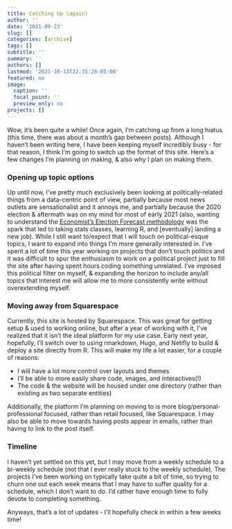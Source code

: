 ```yaml
---
title: Catching Up (again)
author: ''
date: '2021-09-23'
slug: []
categories: [archive]
tags: []
subtitle: ''
summary: ''
authors: []
lastmod: '2021-10-13T22:35:28-05:00'
featured: no
image:
  caption: ''
  focal_point: ''
  preview_only: no
projects: []
---
```


Wow, it’s been quite a while! Once again, I’m catching up from a long hiatus (this time, there was about a month’s gap between posts). Although I haven’t been writing here, I have been keeping myself incredibly busy - for that reason, I think I’m going to switch up the format of this site. Here’s a few changes I’m planning on making, & also why I plan on making them.

### Opening up topic options

Up until now, I’ve pretty much exclusively been looking at politically-related things from a data-centric point of view, partially because most news outlets are sensationalist and it annoys me, and partially because the 2020 election & aftermath was on my mind for most of early 2021 (also, wanting to understand the [Economist’s Election Forecast methodology](https://projects.economist.com/us-2020-forecast/president/how-this-works) was the spark that led to taking stats classes, learning R, and [eventually] landing a new job). While I still want to/expect that I will touch on political-esque topics, I want to expand into things I’m more generally interested in. I’ve spent a lot of time this year working on projects that don’t touch politics and it was difficult to spur the enthusiasm to work on a political project just to fill the site after having spent hours coding something unrelated. I’ve imposed this political filter on myself, & expanding the horizon to include any/all topics that interest me will allow me to more consistently write without overextending myself.

### Moving away from Squarespace

Currently, this site is hosted by Squarespace. This was great for getting setup & used to working online, but after a year of working with it, I’ve realized that it isn’t the ideal platform for my use case. Early next year, hopefully, I’ll switch over to using rmarkdown, Hugo, and Netifly to build & deploy a site directly from R. This will make my life a lot easier, for a couple of reasons:

* I will have a lot more control over layouts and themes
* I’ll be able to more easily share code, images, and interactives(!)
* The code & the website will be housed under one directory (rather than existing as two separate entities)

Additionally, the platform I’m planning on moving to is more blog/personal-professional focused, rather than retail focused, like Squarespace. I may also be able to move towards having posts appear in emails, rather than having to link to the post itself. 

### Timeline

I haven’t yet settled on this yet, but I may move from a weekly schedule to a bi-weekly schedule (not that I ever really stuck to the weekly schedule). The projects I’ve been working on typically take quite a bit of time, so trying to churn one out each week means that I may have to suffer quality for a schedule, which I don’t want to do. I’d rather have enough time to fully devote to completing something.

Anyways, that’s a lot of updates - I’ll hopefully check in within a few weeks time!


